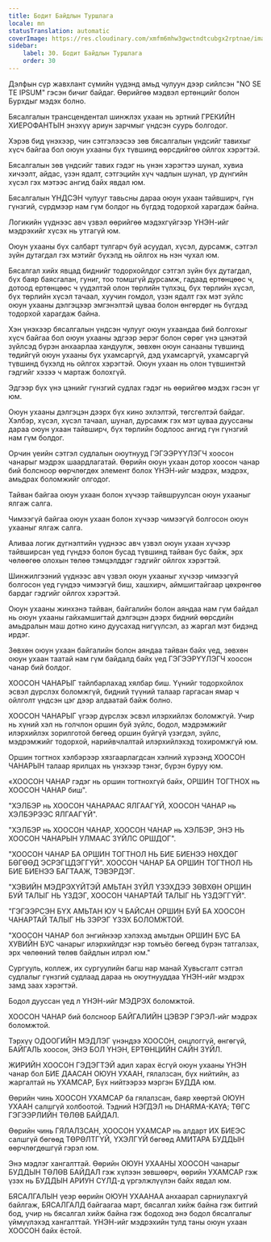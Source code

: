 ```yaml
---
title: Бодит Байдлын Туршлага
locale: mn
statusTranslation: automatic
coverImage: https://res.cloudinary.com/xmfm6mhw3gwctndtcubgx2rptnae/image/upload/v1740337243/small_cover_educacion_fundamental_a051170f1c.webp
sidebar:
    label: 30. Бодит Байдлын Туршлага
    order: 30
---
```

Дэлфын сүр жавхлант сүмийн үүдэнд амьд чулуун дээр сийлсэн "NO SE TE IPSUM" гэсэн бичиг байдаг. Өөрийгөө мэдвэл ертөнцийг болон Бурхдыг мэдэх болно.

Бясалгалын трансцендентал шинжлэх ухаан нь эртний ГРЕКИЙН ХИЕРОФАНТЫН энэхүү ариун зарчмыг үндсэн суурь болгодог.

Хэрэв бид үнэхээр, чин сэтгэлээсээ зөв бясалгалын үндсийг тавихыг хүсч байгаа бол оюун ухааны бүх түвшинд өөрсдийгөө ойлгох хэрэгтэй.

Бясалгалын зөв үндсийг тавих гэдэг нь үнэн хэрэгтээ шунал, хувиа хичээлт, айдас, үзэн ядалт, сэтгэцийн хүч чадлын шунал, үр дүнгийн хүсэл гэх мэтээс ангид байх явдал юм.

Бясалгалын ҮНДСЭН чулууг тавьсны дараа оюун ухаан тайвширч, гүн гүнзгий, сүрдмээр нам гүм болдог нь бүгдэд тодорхой харагдаж байна.

Логикийн үүднээс авч үзвэл өөрийгөө мэдэхгүйгээр ҮНЭН-ийг мэдрэхийг хүсэх нь утгагүй юм.

Оюун ухааны бүх салбарт тулгарч буй асуудал, хүсэл, дурсамж, сэтгэл зүйн дутагдал гэх мэтийг бүхэлд нь ойлгох нь нэн чухал юм.

Бясалгал хийх явцад биднийг тодорхойлдог сэтгэл зүйн бүх дутагдал, бүх баяр баясгалан, гуниг, тоо томшгүй дурсамж, гадаад ертөнцөөс ч, дотоод ертөнцөөс ч үүдэлтэй олон төрлийн түлхэц, бүх төрлийн хүсэл, бүх төрлийн хүсэл тачаал, хуучин гомдол, үзэн ядалт гэх мэт зүйлс оюун ухааны дэлгэцээр эмгэнэлтэй цуваа болон өнгөрдөг нь бүгдэд тодорхой харагдаж байна.

Хэн үнэхээр бясалгалын үндсэн чулууг оюун ухаандаа бий болгохыг хүсч байгаа бол оюун ухааны эдгээр эерэг болон сөрөг үнэ цэнэтэй зүйлсэд бүрэн анхаарлаа хандуулж, зөвхөн оюун санааны түвшинд төдийгүй оюун ухааны бүх ухамсаргүй, дэд ухамсаргүй, ухамсаргүй түвшинд бүхэлд нь ойлгох хэрэгтэй. Оюун ухаан нь олон түвшинтэй гэдгийг хэзээ ч мартаж болохгүй.

Эдгээр бүх үнэ цэнийг гүнзгий судлах гэдэг нь өөрийгөө мэдэх гэсэн үг юм.

Оюун ухааны дэлгэцэн дээрх бүх кино эхлэлтэй, төгсгөлтэй байдаг. Хэлбэр, хүсэл, хүсэл тачаал, шунал, дурсамж гэх мэт цуваа дууссаны дараа оюун ухаан тайвширч, бүх төрлийн бодлоос ангид гүн гүнзгий нам гүм болдог.

Орчин үеийн сэтгэл судлалын оюутнууд ГЭГЭЭРҮҮЛЭГЧ хоосон чанарыг мэдрэх шаардлагатай. Өөрийн оюун ухаан дотор хоосон чанар бий болсноор өөрчлөгдөх элемент болох ҮНЭН-ийг мэдрэх, мэдрэх, амьдрах боломжийг олгодог.

Тайван байгаа оюун ухаан болон хүчээр тайвшруулсан оюун ухааныг ялгаж салга.

Чимээгүй байгаа оюун ухаан болон хүчээр чимээгүй болгосон оюун ухааныг ялгаж салга.

Аливаа логик дүгнэлтийн үүднээс авч үзвэл оюун ухаан хүчээр тайвширсан үед гүндээ болон бусад түвшинд тайван бус байж, эрх чөлөөгөө олохын төлөө тэмцэлддэг гэдгийг ойлгох хэрэгтэй.

Шинжилгээний үүднээс авч үзвэл оюун ухааныг хүчээр чимээгүй болгосон үед гүндээ чимээгүй биш, хашхирч, аймшигтайгаар цөхрөнгөө бардаг гэдгийг ойлгох хэрэгтэй.

Оюун ухааны жинхэнэ тайван, байгалийн болон аяндаа нам гүм байдал нь оюун ухааны гайхамшигтай дэлгэцэн дээрх бидний өөрсдийн амьдралын маш дотно кино дуусахад нигүүлсэл, аз жаргал мэт бидэнд ирдэг.

Зөвхөн оюун ухаан байгалийн болон аяндаа тайван байх үед, зөвхөн оюун ухаан таатай нам гүм байдалд байх үед ГЭГЭЭРҮҮЛЭГЧ хоосон чанар бий болдог.

ХООСОН ЧАНАРЫГ тайлбарлахад хялбар биш. Үүнийг тодорхойлох эсвэл дүрслэх боломжгүй, бидний түүний талаар гаргасан ямар ч ойлголт үндсэн цэг дээр алдаатай байж болно.

ХООСОН ЧАНАРЫГ үгээр дүрслэх эсвэл илэрхийлэх боломжгүй. Учир нь хүний хэл нь голчлон оршин буй зүйлс, бодол, мэдрэмжийг илэрхийлэх зорилготой бөгөөд оршин буйгүй үзэгдэл, зүйлс, мэдрэмжийг тодорхой, нарийвчлалтай илэрхийлэхэд тохиромжгүй юм.

Оршин тогтнох хэлбэрээр хязгаарлагдсан хэлний хүрээнд ХООСОН ЧАНАРЫН талаар ярилцах нь үнэхээр тэнэг, бүрэн буруу юм.

«ХООСОН ЧАНАР гэдэг нь оршин тогтнохгүй байх, ОРШИН ТОГТНОХ нь ХООСОН ЧАНАР биш".

"ХЭЛБЭР нь ХООСОН ЧАНАРААС ЯЛГААГҮЙ, ХООСОН ЧАНАР нь ХЭЛБЭРЭЭС ЯЛГААГҮЙ".

"ХЭЛБЭР нь ХООСОН ЧАНАР, ХООСОН ЧАНАР нь ХЭЛБЭР, ЭНЭ НЬ ХООСОН ЧАНАРЫН УЛМААС ЗҮЙЛС ОРШДОГ".

"ХООСОН ЧАНАР БА ОРШИН ТОГТНОЛ НЬ БИЕ БИЕНЭЭ НӨХДӨГ БӨГӨӨД ЭСРЭГЦДЭГГҮЙ". ХООСОН ЧАНАР БА ОРШИН ТОГТНОЛ НЬ БИЕ БИЕНЭЭ БАГТААЖ, ТЭВЭРДЭГ.

"ХЭВИЙН МЭДРЭХҮЙТЭЙ АМЬТАН ЗҮЙЛ ҮЗЭХДЭЭ ЗӨВХӨН ОРШИН БУЙ ТАЛЫГ НЬ ҮЗДЭГ, ХООСОН ЧАНАРТАЙ ТАЛЫГ НЬ ҮЗДЭГГҮЙ".

"ГЭГЭЭРСЭН БҮХ АМЬТАН ЮУ Ч БАЙСАН ОРШИН БУЙ БА ХООСОН ЧАНАРТАЙ ТАЛЫГ НЬ ЗЭРЭГ ҮЗЭХ БОЛОМЖТОЙ.

"ХООСОН ЧАНАР бол энгийнээр хэлэхэд амьтдын ОРШИН БУС БА ХУВИЙН БУС чанарыг илэрхийлдэг нэр томъёо бөгөөд бүрэн татгалзах, эрх чөлөөний төлөв байдлын илрэл юм."

Сургууль, коллеж, их сургуулийн багш нар манай Хувьсгалт сэтгэл судлалыг гүнзгий судлаад дараа нь оюутнууддаа ҮНЭН-ийг мэдрэх замд заах хэрэгтэй.

Бодол дууссан үед л ҮНЭН-ийг МЭДРЭХ боломжтой.

ХООСОН ЧАНАР бий болсноор БАЙГАЛИЙН ЦЭВЭР ГЭРЭЛ-ийг мэдрэх боломжтой.

Тэрхүү ОДООГИЙН МЭДЛЭГ үнэндээ ХООСОН, онцлоггүй, өнгөгүй, БАЙГАЛЬ хоосон, ЭНЭ БОЛ ҮНЭН, ЕРТӨНЦИЙН САЙН ЗҮЙЛ.

ЖИРИЙН ХООСОН ГЭДЭГТЭЙ адил харах ёсгүй оюун ухааны ҮНЭН чанар бол БИЕ ДААСАН ОЮУН УХААН, гялалзсан, бүх нийтийн, аз жаргалтай нь УХАМСАР, Бүх нийтээрээ мэргэн БУДДА юм.

Өөрийн чинь ХООСОН УХАМСАР ба гялалзсан, баяр хөөртэй ОЮУН УХААН салшгүй холбоотой. Тэдний НЭГДЭЛ нь DHARMA-KAYA; ТӨГС ГЭГЭЭРЛИЙН ТӨЛӨВ БАЙДАЛ.

Өөрийн чинь ГЯЛАЛЗСАН, ХООСОН УХАМСАР нь алдарт ИХ БИЕЭС салшгүй бөгөөд ТӨРӨЛТГҮЙ, ҮХЭЛГҮЙ бөгөөд АМИТАРА БУДДЫН өөрчлөгдөшгүй гэрэл юм.

Энэ мэдлэг хангалттай. Өөрийн ОЮУН УХААНЫ ХООСОН чанарыг БУДДЫН ТӨЛӨВ БАЙДАЛ гэж хүлээн зөвшөөрч, өөрийн УХАМСАР гэж үзэх нь БУДДЫН АРИУН СҮЛД-д үргэлжлүүлэн байх явдал юм.

БЯСАЛГАЛЫН үеэр өөрийн ОЮУН УХААНАА анхаарал сарниулахгүй байлгаж, БЯСАЛГАЛД байгаагаа март, бясалгал хийж байна гэж битгий бод, учир нь бясалгал хийж байна гэж бодоход энэ бодол бясалгалыг үймүүлэхэд хангалттай. ҮНЭН-ийг мэдрэхийн тулд таны оюун ухаан ХООСОН байх ёстой.

